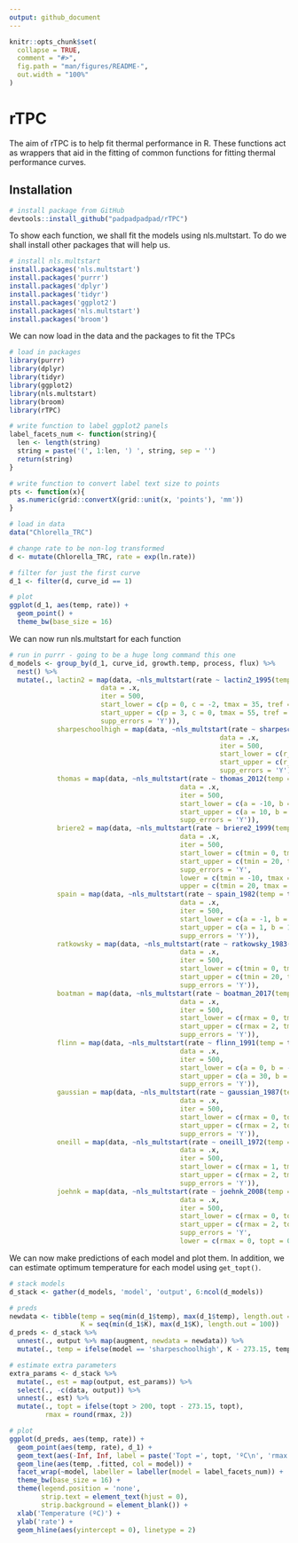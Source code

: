 ```yaml
---
output: github_document
---
```


<!-- README.md is generated from README.Rmd. Please edit that file -->

```r
knitr::opts_chunk$set(
  collapse = TRUE,
  comment = "#>",
  fig.path = "man/figures/README-",
  out.width = "100%"
)
```
# rTPC

The aim of rTPC is to help fit thermal performance in R. These functions act as wrappers that aid in the fitting of common functions for fitting thermal performance curves.

## Installation

```r
# install package from GitHub
devtools::install_github("padpadpadpad/rTPC")
```

To show each function, we shall fit the models using nls.multstart. To do we shall install other packages that will help us.

```r
# install nls.multstart
install.packages('nls.multstart')
install.packages('purrr')
install.packages('dplyr')
install.packages('tidyr')
install.packages('ggplot2')
install.packages('nls.multstart')
install.packages('broom')
```

We can now load in the data and the packages to fit the TPCs

```r
# load in packages
library(purrr)
library(dplyr)
library(tidyr)
library(ggplot2)
library(nls.multstart)
library(broom)
library(rTPC)

# write function to label ggplot2 panels
label_facets_num <- function(string){
  len <- length(string)
  string = paste('(', 1:len, ') ', string, sep = '')
  return(string)
}

# write function to convert label text size to points
pts <- function(x){
  as.numeric(grid::convertX(grid::unit(x, 'points'), 'mm'))
}

# load in data
data("Chlorella_TRC")

# change rate to be non-log transformed
d <- mutate(Chlorella_TRC, rate = exp(ln.rate))

# filter for just the first curve
d_1 <- filter(d, curve_id == 1)

# plot
ggplot(d_1, aes(temp, rate)) +
  geom_point() +
  theme_bw(base_size = 16)
```

We can now run nls.multstart for each function

```r
# run in purrr - going to be a huge long command this one
d_models <- group_by(d_1, curve_id, growth.temp, process, flux) %>%
  nest() %>%
  mutate(., lactin2 = map(data, ~nls_multstart(rate ~ lactin2_1995(temp = temp, p, c, tmax, tref),
                       data = .x,
                       iter = 500,
                       start_lower = c(p = 0, c = -2, tmax = 35, tref = 0),
                       start_upper = c(p = 3, c = 0, tmax = 55, tref = 15),
                       supp_errors = 'Y')),
            sharpeschoolhigh = map(data, ~nls_multstart(rate ~ sharpeschoolhigh_1981(temp_k = K, r_tref, e, eh, th, tref = 15),
                                                     data = .x,
                                                     iter = 500,
                                                     start_lower = c(r_tref = 0.01, e = 0, eh = 0, th = 270),
                                                     start_upper = c(r_tref = 2, e = 3, eh = 10, th = 330),
                                                     supp_errors = 'Y')),
            thomas = map(data, ~nls_multstart(rate ~ thomas_2012(temp = temp, a, b, c, topt),
                                           data = .x,
                                           iter = 500,
                                           start_lower = c(a = -10, b = -10, c = -10, topt = 0),
                                           start_upper = c(a = 10, b = 10, c = 10, topt = 40),
                                           supp_errors = 'Y')),
            briere2 = map(data, ~nls_multstart(rate ~ briere2_1999(temp = temp, tmin, tmax, a, b),
                                           data = .x,
                                           iter = 500,
                                           start_lower = c(tmin = 0, tmax = 20, a = -10, b = -10),
                                           start_upper = c(tmin = 20, tmax = 50, a = 10, b = 10),
                                           supp_errors = 'Y',
                                           lower = c(tmin = -10, tmax = 20, a = -10, b = -10),
                                           upper = c(tmin = 20, tmax = 80, a = 10, b = 10))),
            spain = map(data, ~nls_multstart(rate ~ spain_1982(temp = temp, a, b, c, r0),
                                           data = .x,
                                           iter = 500,
                                           start_lower = c(a = -1, b = -1, c = -1, r0 = -1),
                                           start_upper = c(a = 1, b = 1, c = 1, r0 = 1),
                                           supp_errors = 'Y')),
            ratkowsky = map(data, ~nls_multstart(rate ~ ratkowsky_1983(temp = temp, tmin, tmax, a, b),
                                           data = .x,
                                           iter = 500,
                                           start_lower = c(tmin = 0, tmax = 20, a = -10, b = -10),
                                           start_upper = c(tmin = 20, tmax = 50, a = 10, b = 10),
                                           supp_errors = 'Y')),
            boatman = map(data, ~nls_multstart(rate ~ boatman_2017(temp = temp, rmax, tmin, tmax, a, b),
                                           data = .x,
                                           iter = 500,
                                           start_lower = c(rmax = 0, tmin = 0, tmax = 35, a = -1, b = -1),
                                           start_upper = c(rmax = 2, tmin = 10, tmax = 50, a = 1, b = 1),
                                           supp_errors = 'Y')),
            flinn = map(data, ~nls_multstart(rate ~ flinn_1991(temp = temp, a, b, c),
                                           data = .x,
                                           iter = 500,
                                           start_lower = c(a = 0, b = -2, c = -1),
                                           start_upper = c(a = 30, b = 2, c = 1),
                                           supp_errors = 'Y')),
            gaussian = map(data, ~nls_multstart(rate ~ gaussian_1987(temp = temp, rmax, topt, a),
                                           data = .x,
                                           iter = 500,
                                           start_lower = c(rmax = 0, topt = 20, a = 0),
                                           start_upper = c(rmax = 2, topt = 40, a = 30),
                                           supp_errors = 'Y')),
            oneill = map(data, ~nls_multstart(rate ~ oneill_1972(temp = temp, rmax, tmax, topt, a),
                                           data = .x,
                                           iter = 500,
                                           start_lower = c(rmax = 1, tmax = 30, topt = 20, a = 1),
                                           start_upper = c(rmax = 2, tmax = 50, topt = 40, a = 2),
                                           supp_errors = 'Y')),
            joehnk = map(data, ~nls_multstart(rate ~ joehnk_2008(temp = temp, rmax, topt, a, b, c),
                                           data = .x,
                                           iter = 500,
                                           start_lower = c(rmax = 0, topt = 20, a = 0, b = 1, c = 1),
                                           start_upper = c(rmax = 2, topt = 40, a = 30, b = 2, c = 2),
                                           supp_errors = 'Y',
                                           lower = c(rmax = 0, topt = 0, a = 0, b = 1, c = 1))))

```

We can now make predictions of each model and plot them. In addition, we can estimate optimum temperature for each model using `get_topt()`.

```r
# stack models
d_stack <- gather(d_models, 'model', 'output', 6:ncol(d_models))

# preds
newdata <- tibble(temp = seq(min(d_1$temp), max(d_1$temp), length.out = 100),
                  K = seq(min(d_1$K), max(d_1$K), length.out = 100))
d_preds <- d_stack %>%
  unnest(., output %>% map(augment, newdata = newdata)) %>%
  mutate(., temp = ifelse(model == 'sharpeschoolhigh', K - 273.15, temp))

# estimate extra parameters
extra_params <- d_stack %>%
  mutate(., est = map(output, est_params)) %>%
  select(., -c(data, output)) %>%
  unnest(., est) %>%
  mutate(., topt = ifelse(topt > 200, topt - 273.15, topt),
         rmax = round(rmax, 2))

# plot
ggplot(d_preds, aes(temp, rate)) +
  geom_point(aes(temp, rate), d_1) +
  geom_text(aes(-Inf, Inf, label = paste('Topt =', topt, 'ºC\n', 'rmax = ', rmax)),  hjust = -0.1, vjust = 1.5, extra_params, size = pts(10)) +
  geom_line(aes(temp, .fitted, col = model)) +
  facet_wrap(~model, labeller = labeller(model = label_facets_num)) +
  theme_bw(base_size = 16) +
  theme(legend.position = 'none',
        strip.text = element_text(hjust = 0),
        strip.background = element_blank()) +
  xlab('Temperature (ºC)') +
  ylab('rate') +
  geom_hline(aes(yintercept = 0), linetype = 2)

```
